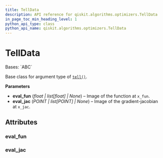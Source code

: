 ```yaml
---
title: TellData
description: API reference for qiskit.algorithms.optimizers.TellData
in_page_toc_min_heading_level: 1
python_api_type: class
python_api_name: qiskit.algorithms.optimizers.TellData
---
```


# TellData

<Class id="qiskit.algorithms.optimizers.TellData" github="https://github.com/qiskit/qiskit/tree/stable/0.24/qiskit/algorithms/optimizers/steppable_optimizer.py" signature="TellData(eval_fun=None, eval_jac=None)">
  Bases: `ABC`

  Base class for argument type of [`tell()`](qiskit.algorithms.optimizers.SteppableOptimizer#tell "qiskit.algorithms.optimizers.SteppableOptimizer.tell").

  **Parameters**

  *   **eval\_fun** (*float | list\[float] | None*) – Image of the function at `x_fun`.
  *   **eval\_jac** (*POINT | list\[POINT] | None*) – Image of the gradient-jacobian at `x_jac`.

  ## Attributes

  ### eval\_fun

  <Attribute id="qiskit.algorithms.optimizers.TellData.eval_fun" name="eval_fun" attributeTypeHint="float | list[float] | None" attributeValue="= None" />

  ### eval\_jac

  <Attribute id="qiskit.algorithms.optimizers.TellData.eval_jac" name="eval_jac" attributeTypeHint="POINT | list[POINT] | None" attributeValue="= None" />
</Class>

